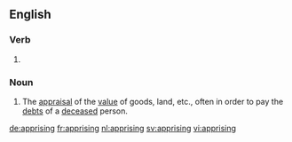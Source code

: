 ==English==

===Verb===
{{head|en|present participle}}

# {{present participle of|apprise|lang=en|nocat=1}}

===Noun===
{{en-noun}}

# {{lb|en|Scotland|legal|historical}} The [[appraisal]] of the [[value]] of goods, land, etc., often in order to pay the [[debt]]s of a [[deceased]] person.

[[de:apprising]]
[[fr:apprising]]
[[nl:apprising]]
[[sv:apprising]]
[[vi:apprising]]
